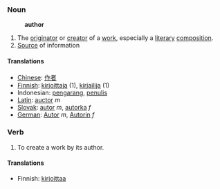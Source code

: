 ===Noun===
:'''author'''
# The [[originator]] or [[creator]] of a [[work]], especially a [[literary]] [[composition]].
# [[Source]] of information

====Translations====
*[[Chinese]]: [[作者]]
*[[Finnish]]: [[kirjoittaja]] (1), [[kirjailija]] (1)
*Indonesian: [[karang|pengarang]], [[tulis|penulis]]
*[[Latin]]: [[auctor]] ''m''
*[[Slovak]]: [[autor]] ''m'', [[autorka]] ''f''
*[[German]]: [[Autor]] ''m'', [[Autorin]] ''f''

===Verb===
# To create a work by its author.

====Translations====

*Finnish: [[kirjoittaa]]
